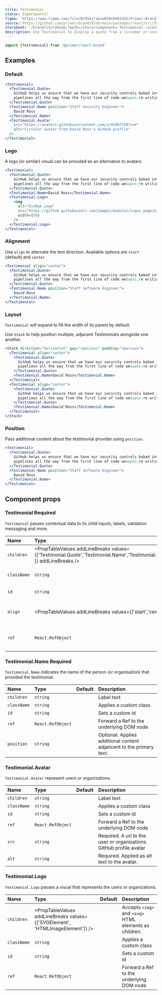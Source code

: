 ```yaml
---
title: Testimonial
status: Experimental
figma: 'https://www.figma.com/file/BJ95AjraesmRCWsKA013GS/Primer-Brand?node-id=1852%3A27522'
source: https://github.com/primer/brand/blob/main/packages/react/src/Testimonial/Testimonial.tsx
storybook: '/brand/storybook/?path=/story/components-Testimonial--scale'
description: Use Testimonial to display a quote from a customer or user.
---
```



```js
import {Testimonial} from '@primer/react-brand'
```

## Examples

### Default

```jsx live
<Testimonial>
  <Testimonial.Quote>
    GitHub helps us ensure that we have our security controls baked into our
    pipelines all the way from the first line of code we&apos;re writing.
  </Testimonial.Quote>
  <Testimonial.Name position="Staff Security Engineer">
    David Ross
  </Testimonial.Name>
  <Testimonial.Avatar
    src="https://avatars.githubusercontent.com/u/92997159?v=4"
    alt="Circular avatar from David Ross's GitHub profile"
  />
</Testimonial>
```

### Logo

A logo (or similar) visual can be provided as an alternative to avatars.

```jsx live
<Testimonial>
  <Testimonial.Quote>
    GitHub helps us ensure that we have our security controls baked into our
    pipelines all the way from the first line of code we&apos;re writing.
  </Testimonial.Quote>
  <Testimonial.Name>David Ross</Testimonial.Name>
  <Testimonial.Logo>
    <img
      alt="GitHub Logo"
      src="https://github.githubassets.com/images/modules/logos_page/GitHub-Logo.png"
      width={60}
    />
  </Testimonial.Logo>
</Testimonial>
```

### Alignment

Use `align` to alternate the text direction. Available options are `start` (default) and `center`

```jsx live
<Testimonial align="center">
  <Testimonial.Quote>
    GitHub helps us ensure that we have our security controls baked into our
    pipelines all the way from the first line of code we&apos;re writing.
  </Testimonial.Quote>
  <Testimonial.Name position="Staff Software Engineer">
    David Ross
  </Testimonial.Name>
</Testimonial>
```

### Layout

`Testimonial` will expand to fill the width of its parent by default.

Use `Stack` to help position multiple, adjacent Testimonials alongside one another.

```jsx live
<Stack direction="horizontal" gap="spacious" padding="spacious">
  <Testimonial align="center">
    <Testimonial.Quote>
      GitHub helps us ensure that we have our security controls baked into our
      pipelines all the way from the first line of code we&apos;re writing.
    </Testimonial.Quote>
    <Testimonial.Name>David Ross</Testimonial.Name>
  </Testimonial>
  <Testimonial align="center">
    <Testimonial.Quote>
      GitHub helps us ensure that we have our security controls baked into our
      pipelines all the way from the first line of code we&apos;re writing.
    </Testimonial.Quote>
    <Testimonial.Name>David Ross</Testimonial.Name>
  </Testimonial>
</Stack>
```

### Position

Pass additional content about the testimonial provider using `position`.

```jsx live
<Testimonial>
  <Testimonial.Quote>
    GitHub helps us ensure that we have our security controls baked into our
    pipelines all the way from the first line of code we&apos;re writing.
  </Testimonial.Quote>
  <Testimonial.Name position="Staff Software Engineer">
    David Ross
  </Testimonial.Name>
</Testimonial>
```

## Component props

### Testimonial <Label>Required</Label>

`Testimonial` passes contextual data to its child inputs, labels, validation messaging and more.

| Name        | Type                                                                                                                                                         | Default | Description                              |
| :---------- | :----------------------------------------------------------------------------------------------------------------------------------------------------------- | :-----: | :--------------------------------------- |
| `children`  | <PropTableValues addLineBreaks values={['Testimonial.Quote','Testimonial.Name','Testimonial.Logo','Testimonial.Avatar','React.ReactNode' ]} addLineBreaks /> |         | Valid child nodes                        |
| `className` | `string`                                                                                                                                                     |         | Sets a custom class                      |
| `id`        | `string`                                                                                                                                                     |         | Sets a custom id                         |
| `align`     | <PropTableValues addLineBreaks values={['start','center']}/>                                                                                                 |  start  | Set alignment of inner text              |
| `ref`       | `React.RefObject`                                                                                                                                            |         | Forward a Ref to the underlying DOM node |

<h3 id="Testimonial-name">
  Testimonial.Name <Label>Required</Label>
</h3>

`Testimonial.Name` indicates the name of the person (or organisation) that provided the testimonial.

| Name        | Type              | Default | Description                                                         |
| :---------- | :---------------- | :-----: | :------------------------------------------------------------------ |
| `children`  | `string`          |         | Label text                                                          |
| `className` | `string`          |         | Applies a custom class                                              |
| `id`        | `string`          |         | Sets a custom id                                                    |
| `ref`       | `React.RefObject` |         | Forward a Ref to the underlying DOM node                            |
| `position`  | `string`          |         | Optional. Applies additional content adjancent to the primary text. |

<h3 id="Testimonial-avatar">Testimonial.Avatar</h3>

`Testimonial.Avatar` represent users or organizations.

| Name        | Type              | Default | Description                                                        |
| :---------- | :---------------- | :-----: | :----------------------------------------------------------------- |
| `children`  | `string`          |         | Label text                                                         |
| `className` | `string`          |         | Applies a custom class                                             |
| `id`        | `string`          |         | Sets a custom id                                                   |
| `ref`       | `React.RefObject` |         | Forward a Ref to the underlying DOM node                           |
| `src`       | `string`          |         | Required. A url to the user or organisations GitHub profile avatar |
| `alt`       | `string`          |         | Required. Applied as alt text to the avatar.                       |

<h3 id="Testimonial-logo">Testimonial.Logo</h3>

`Testimonial.Logo` passes a visual that represents the users or organizations.

| Name        | Type                                                                          | Default | Description                                            |
| :---------- | :---------------------------------------------------------------------------- | :-----: | :----------------------------------------------------- |
| `children`  | <PropTableValues addLineBreaks values={['SVGElement', 'HTMLImageElement']} /> |         | Accepts `<img>` and `<svg>` HTML elements as children. |
| `className` | `string`                                                                      |         | Applies a custom class                                 |
| `id`        | `string`                                                                      |         | Sets a custom id                                       |
| `ref`       | `React.RefObject`                                                             |         | Forward a Ref to the underlying DOM node               |
